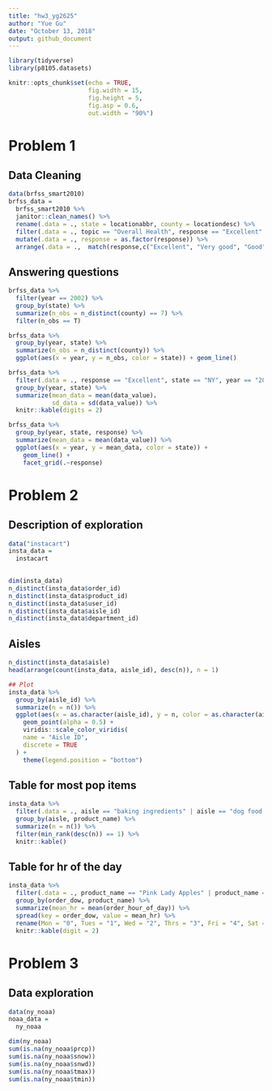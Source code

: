 ```yaml
---
title: "hw3_yg2625"
author: "Yue Gu"
date: "October 13, 2018"
output: github_document
---
```



```r
library(tidyverse)
library(p8105.datasets)

knitr::opts_chunk$set(echo = TRUE,
                      fig.width = 15,
                      fig.height = 5,
                      fig.asp = 0.6,
                      out.width = "90%")

```



# Problem 1
## Data Cleaning
```r
data(brfss_smart2010)
brfss_data = 
  brfss_smart2010 %>% 
  janitor::clean_names() %>% 
  rename(.data = ., state = locationabbr, county = locationdesc) %>% 
  filter(.data = ., topic == "Overall Health", response == "Excellent" || response == "Very good" || response == "Good" || response == "Fair" || reponse == "Poor") %>% 
  mutate(.data = ., response = as.factor(response)) %>% 
  arrange(.data = .,  match(response,c("Excellent", "Very good", "Good", "Fair", "Poor")))

```

## Answering questions
```r
brfss_data %>% 
  filter(year == 2002) %>% 
  group_by(state) %>% 
  summarize(n_obs = n_distinct(county) == 7) %>% 
  filter(n_obs == T)

brfss_data %>% 
  group_by(year, state) %>% 
  summarize(n_obs = n_distinct(county)) %>%
  ggplot(aes(x = year, y = n_obs, color = state)) + geom_line()

brfss_data %>% 
  filter(.data = ., response == "Excellent", state == "NY", year == "2002"|year == "2006"|year == "2010") %>%
  group_by(year, state) %>% 
  summarize(mean_data = mean(data_value)，
            sd_data = sd(data_value)) %>% 
  knitr::kable(digits = 2)

brfss_data %>% 
  group_by(year, state, response) %>% 
  summarize(mean_data = mean(data_value)) %>% 
  ggplot(aes(x = year, y = mean_data, color = state)) + 
    geom_line() + 
    facet_grid(.~response)
```

# Problem 2

## Description of exploration
```r
data("instacart")
insta_data =
  instacart
  

dim(insta_data)
n_distinct(insta_data$order_id)
n_distinct(insta_data$product_id)
n_distinct(insta_data$user_id)
n_distinct(insta_data$aisle_id)
n_distinct(insta_data$department_id)
```

## Aisles
```r
n_distinct(insta_data$aisle)
head(arrange(count(insta_data, aisle_id), desc(n)), n = 1)

## Plot
insta_data %>% 
  group_by(aisle_id) %>% 
  summarize(n = n()) %>% 
  ggplot(aes(x = as.character(aisle_id), y = n, color = as.character(aisle_id))) +
    geom_point(alpha = 0.5) +
    viridis::scale_color_viridis(
    name = "Aisle ID", 
    discrete = TRUE
  ) + 
    theme(legend.position = "bottom")
```

## Table for most pop items
```r
insta_data %>% 
  filter(.data = ., aisle == "baking ingredients" | aisle == "dog food care" | aisle == "packaged vegetables fruits") %>% 
  group_by(aisle, product_name) %>%
  summarize(n = n()) %>% 
  filter(min_rank(desc(n)) == 1) %>% 
  knitr::kable()
```

## Table for hr of the day
```r
insta_data %>% 
  filter(.data = ., product_name == "Pink Lady Apples" | product_name == "Coffee Ice Cream") %>% 
  group_by(order_dow, product_name) %>% 
  summarize(mean_hr = mean(order_hour_of_day)) %>% 
  spread(key = order_dow, value = mean_hr) %>%
  rename(Mon = "0", Tues = "1", Wed = "2", Thrs = "3", Fri = "4", Sat = "5", Sun = "6", Product = product_name) %>% 
  knitr::kable(digit = 2)
```

# Problem 3
## Data exploration

```r
data(ny_noaa)
noaa_data = 
  ny_noaa

dim(ny_noaa)
sum(is.na(ny_noaa$prcp))
sum(is.na(ny_noaa$snow))
sum(is.na(ny_noaa$snwd))
sum(is.na(ny_noaa$tmax))
sum(is.na(ny_noaa$tmin))

```






